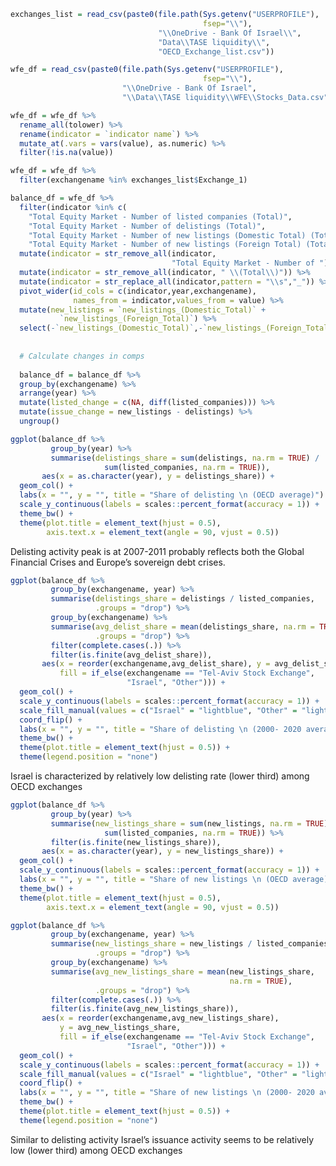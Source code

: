 
```r

exchanges_list = read_csv(paste0(file.path(Sys.getenv("USERPROFILE"),
                                           fsep="\\"),
                                 "\\OneDrive - Bank Of Israel\\",
                                 "Data\\TASE liquidity\\",
                                 "OECD_Exchange_list.csv"))

wfe_df = read_csv(paste0(file.path(Sys.getenv("USERPROFILE"),
                                           fsep="\\"),
                         "\\OneDrive - Bank Of Israel",
                         "\\Data\\TASE liquidity\\WFE\\Stocks_Data.csv"))

wfe_df = wfe_df %>%
  rename_all(tolower) %>% 
  rename(indicator = `indicator name`) %>% 
  mutate_at(.vars = vars(value), as.numeric) %>% 
  filter(!is.na(value))

wfe_df = wfe_df %>% 
  filter(exchangename %in% exchanges_list$Exchange_1)

```



```r

balance_df = wfe_df %>% 
  filter(indicator %in% c(
    "Total Equity Market - Number of listed companies (Total)",
    "Total Equity Market - Number of delistings (Total)",
    "Total Equity Market - Number of new listings (Domestic Total) (Total)",
    "Total Equity Market - Number of new listings (Foreign Total) (Total)")) %>% 
  mutate(indicator = str_remove_all(indicator,
                                    "Total Equity Market - Number of ")) %>% 
  mutate(indicator = str_remove_all(indicator, " \\(Total\\)")) %>% 
  mutate(indicator = str_replace_all(indicator,pattern = "\\s","_")) %>% 
  pivot_wider(id_cols = c(indicator,year,exchangename),
              names_from = indicator,values_from = value) %>% 
  mutate(new_listings = `new_listings_(Domestic_Total)` + 
           `new_listings_(Foreign_Total)`) %>% 
  select(-`new_listings_(Domestic_Total)`,-`new_listings_(Foreign_Total)`) 
  
  
  # Calculate changes in comps
  
  balance_df = balance_df %>% 
  group_by(exchangename) %>% 
  arrange(year) %>% 
  mutate(listed_change = c(NA, diff(listed_companies))) %>% 
  mutate(issue_change = new_listings - delistings) %>% 
  ungroup()

```


\subsection{Delistings}


```r

ggplot(balance_df %>% 
         group_by(year) %>% 
         summarise(delistings_share = sum(delistings, na.rm = TRUE) /
                     sum(listed_companies, na.rm = TRUE)),
       aes(x = as.character(year), y = delistings_share)) + 
  geom_col() + 
  labs(x = "", y = "", title = "Share of delisting \n (OECD average)") + 
  scale_y_continuous(labels = scales::percent_format(accuracy = 1)) + 
  theme_bw() + 
  theme(plot.title = element_text(hjust = 0.5),
        axis.text.x = element_text(angle = 90, vjust = 0.5))

```

Delisting activity peak is at 2007-2011 probably reflects both the Global Financial Crises and Europe's sovereign debt crises.


```r

ggplot(balance_df %>% 
         group_by(exchangename, year) %>% 
         summarise(delistings_share = delistings / listed_companies,
                   .groups = "drop") %>% 
         group_by(exchangename) %>% 
         summarise(avg_delist_share = mean(delistings_share, na.rm = TRUE),
                   .groups = "drop") %>% 
         filter(complete.cases(.)) %>% 
         filter(is.finite(avg_delist_share)),
       aes(x = reorder(exchangename,avg_delist_share), y = avg_delist_share,
           fill = if_else(exchangename == "Tel-Aviv Stock Exchange",
                          "Israel", "Other"))) + 
  geom_col() + 
  scale_y_continuous(labels = scales::percent_format(accuracy = 1)) +
  scale_fill_manual(values = c("Israel" = "lightblue", "Other" = "lightgrey")) + 
  coord_flip() + 
  labs(x = "", y = "", title = "Share of delisting \n (2000- 2020 average)") + 
  theme_bw() + 
  theme(plot.title = element_text(hjust = 0.5)) + 
  theme(legend.position = "none")

```

Israel is characterized by relatively low delisting rate (lower third) among OECD exchanges
 
\subsection{Issues}


```r

ggplot(balance_df %>% 
         group_by(year) %>% 
         summarise(new_listings_share = sum(new_listings, na.rm = TRUE) /
                     sum(listed_companies, na.rm = TRUE)) %>% 
         filter(is.finite(new_listings_share)),
       aes(x = as.character(year), y = new_listings_share)) + 
  geom_col() + 
  scale_y_continuous(labels = scales::percent_format(accuracy = 1)) + 
  labs(x = "", y = "", title = "Share of new listings \n (OECD average)") + 
  theme_bw() + 
  theme(plot.title = element_text(hjust = 0.5),
        axis.text.x = element_text(angle = 90, vjust = 0.5))

```


```r

ggplot(balance_df %>% 
         group_by(exchangename, year) %>% 
         summarise(new_listings_share = new_listings / listed_companies,
                   .groups = "drop") %>% 
         group_by(exchangename) %>% 
         summarise(avg_new_listings_share = mean(new_listings_share,
                                                 na.rm = TRUE),
                   .groups = "drop") %>% 
         filter(complete.cases(.)) %>% 
         filter(is.finite(avg_new_listings_share)),
       aes(x = reorder(exchangename,avg_new_listings_share),
           y = avg_new_listings_share,
           fill = if_else(exchangename == "Tel-Aviv Stock Exchange",
                          "Israel", "Other"))) + 
  geom_col() + 
  scale_y_continuous(labels = scales::percent_format(accuracy = 1)) + 
  scale_fill_manual(values = c("Israel" = "lightblue", "Other" = "lightgrey")) + 
  coord_flip() + 
  labs(x = "", y = "", title = "Share of new listings \n (2000- 2020 average)") + 
  theme_bw() + 
  theme(plot.title = element_text(hjust = 0.5)) + 
  theme(legend.position = "none")

```

Similar to delisting activity Israel's issuance activity seems to be relatively low (lower third) among OECD exchanges
